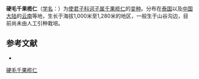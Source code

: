 {{Infraspeciesbox
| name = 硬毛千果榄仁
| status = 
| status_system = 
| image = 
| species link = 千果榄仁
| genus = Terminalia
| species = myriocarpa
| varietas = hirsuta
| authority = Craib Fl.
}}

'''硬毛千果榄仁'''（[[学名|学名]]：{{lang|la|''Terminalia myriocarpa'' var. ''hirsuta''}}）为[[使君子科|使君子科]][[诃子属|诃子属]][[千果榄仁|千果榄仁]]的[[变种|变种]]。分布在[[泰国|泰国]]以及[[中国大陆|中国大陆]]的[[云南|云南]]等地，生长于海拔1,000米至1,280米的地区，一般生于山谷沟边，目前尚未由人工引种栽培。

== 参考文献 ==
<div class="references-small">
* {{cite web| url =http://www.bioinfo.cn/db05/KmzwSpecies.php?action=view&id=29473| title =硬毛千果榄仁（变种）| work =《中国高等植物数据库全库》| publisher =中国科学院微生物研究所| author =昆明植物研究所| accessdate =2009-02-26| deadurl =yes| archiveurl =https://web.archive.org/web/20160305022336/http://www.bioinfo.cn/db05/KmzwSpecies.php?action=view&id=29473| archivedate =2016-03-05}}
</div>
{{Taxonbar|from=Q18383165}}

[[Category:诃子属|硬毛千果榄仁]]


{{植物小作品}}